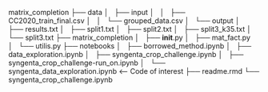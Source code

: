 matrix_completion
├── data
│   ├── input
│   │   ├── CC2020_train_final.csv
│   │   └── grouped_data.csv
│   └── output
│       ├── results.txt
│       ├── split1.txt
│       ├── split2.txt
│       ├── split3_k35.txt
│       └── split3.txt
├── matrix_completion
│   ├── __init__.py
│   ├── mat_fact.py
│   └── utilis.py
├── notebooks
│   ├── borrowed_method.ipynb
│   ├── data_exploration.ipynb
│   ├── syngenta_crop_challenge.ipynb
│   ├── syngenta_crop_challenge-run_on.ipynb
│   └── syngenta_data_exploration.ipynb <-- Code of interest
├── readme.rmd
└── syngenta_crop_challenge.ipynb